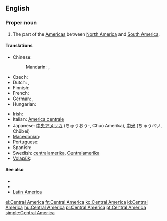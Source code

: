 ==English==
{{wikipedia}}

===Proper noun===
{{en-proper noun|head=[[central|Central]] [[America]]}}

# The part of the [[Americas]] between [[North America]] and [[South America]].

====Translations====
{{trans-top|the part of the Americas between North America and South America}}
* Chinese:
*: Mandarin: {{t-|cmn|中美洲|tr=Zhōngměizhōu|sc=Hani}}, {{i|abbreviation}} {{t-|cmn|中美|tr=Zhōngměi|sc=Hani}}
* Czech: {{t-|cs|Střední Amerika|f}}
* Dutch: {{t+|nl|Midden-Amerika}}, {{t-|nl|Centraal-Amerika}}
* Finnish: {{t+|fi|Keski-Amerikka}}
* French: {{t+|fr|Amérique Centrale|f}}
* German: {{t+|de|Mittelamerika|n}}, {{t+|de|Zentralamerika|n}}
* Hungarian: {{t+|hu|Közép-Amerika}}
{{trans-mid}}
* Irish: {{t-|ga|Meiriceá Láir|m|xs=Irish}}
* Italian: [[America centrale]] {{f}}
* Japanese: [[中央アメリカ]] (ちゅうおう-, Chūō Amerika), [[中米]] (ちゅうべい, Chūbei)
* [[Macedonian]]: {{t|mk|Средна Америка|f|tr=Srédna Amérika}}
* Portuguese: {{t|pt|América Central|f}}
* Spanish: {{t+|es|Centroamérica}}
* Swedish: [[centralamerika]], [[Centralamerika]] {{n}}
* [[Volapük]]: {{t|vo|Zänoda-Merop|xs=Volapük}}
{{trans-bottom}}

====See also====
* {{list|en|continents}}
* {{list|en|countries of Central America}}
* [[Latin America]]

[[el:Central America]]
[[fr:Central America]]
[[ko:Central America]]
[[id:Central America]]
[[hu:Central America]]
[[pl:Central America]]
[[pt:Central America]]
[[simple:Central America]]